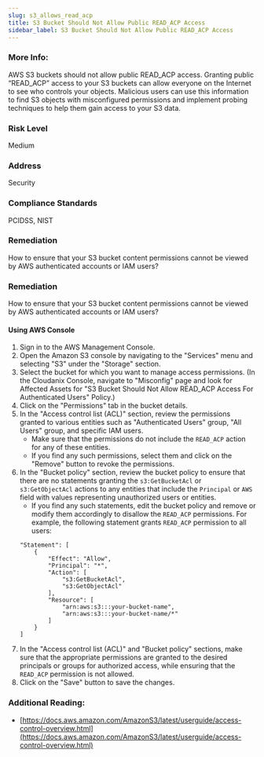 ```yaml
---
slug: s3_allows_read_acp
title: S3 Bucket Should Not Allow Public READ_ACP Access
sidebar_label: S3 Bucket Should Not Allow Public READ_ACP Access
---
```


### More Info:

AWS S3 buckets should not allow public READ_ACP access. Granting public “READ_ACP” access to your S3 buckets can allow everyone on the Internet to see who controls your objects. Malicious users can use this information to find S3 objects with misconfigured permissions and implement probing techniques to help them gain access to your S3 data.

### Risk Level

Medium

### Address

Security

### Compliance Standards

PCIDSS, NIST

### Remediation

How to ensure that your S3 bucket content permissions cannot be viewed by AWS authenticated accounts or IAM users?

### Remediation

How to ensure that your S3 bucket content permissions cannot be viewed by AWS authenticated accounts or IAM users?

#### Using AWS Console

1. Sign in to the AWS Management Console.
2. Open the Amazon S3 console by navigating to the "Services" menu and selecting "S3" under the "Storage" section.
3. Select the bucket for which you want to manage access permissions.
    (In the Cloudanix Console, navigate to "Misconfig" page and look for Affected Assets for "S3 Bucket Should Not Allow READ_ACP Access For Authenticated Users" Policy.)
4. Click on the "Permissions" tab in the bucket details.
5. In the "Access control list (ACL)" section, review the permissions granted to various entities such as "Authenticated Users" group, "All Users" group, and specific IAM users.
   - Make sure that the permissions do not include the `READ_ACP` action for any of these entities.
   - If you find any such permissions, select them and click on the "Remove" button to revoke the permissions.
6. In the "Bucket policy" section, review the bucket policy to ensure that there are no statements granting the `s3:GetBucketAcl` or `s3:GetObjectAcl` actions to any entities that include the `Principal` or `AWS` field with values representing unauthorized users or entities.
   - If you find any such statements, edit the bucket policy and remove or modify them accordingly to disallow the `READ_ACP` permissions.
   For example, the following statement grants `READ_ACP` permission to all users:
   ```
   "Statement": [
       {
           "Effect": "Allow",
           "Principal": "*",
           "Action": [
               "s3:GetBucketAcl",
               "s3:GetObjectAcl"
           ],
           "Resource": [
               "arn:aws:s3:::your-bucket-name",
               "arn:aws:s3:::your-bucket-name/*"
           ]
       }
   ]
   ```
7. In the "Access control list (ACL)" and "Bucket policy" sections, make sure that the appropriate permissions are granted to the desired principals or groups for authorized access, while ensuring that the `READ_ACP` permission is not allowed.
8. Click on the "Save" button to save the changes.

### Additional Reading:

- [https://docs.aws.amazon.com/AmazonS3/latest/userguide/access-control-overview.html](https://docs.aws.amazon.com/AmazonS3/latest/userguide/access-control-overview.html) 

